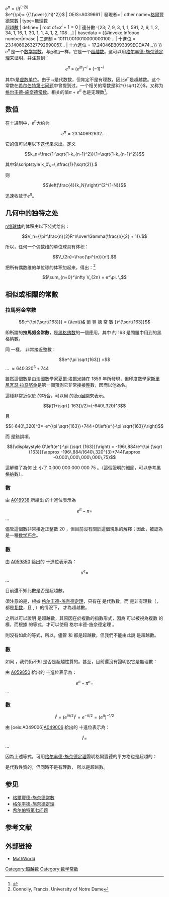 {{Lowercase}}
{{Infobox number
| name=e的π次方
| nav=no
| is integer = no
| number=<math>e^\pi</math>
| symbol=<math>e^\pi</math>
| value=23.140692632779269<br/><math> e^\pi = (e^{i\pi})^{-i} = (-1)^{-i},</math><br/>
<math>e^{\pi}= (-1)^{\tfrac{1}{i}}</math><br/>
<math>e^{\pi}= (i)^{(-2i)}</math><br/>
<math>e^{\pi}= {{1}\over{(i^i)^2}}</math>
| OEIS=A039661
| 發現者=
| other name=[[格爾豐德常數|格爾豐德常數]]
| type=[[無理數|無理數]]<br/>[[超越數|超越數]]
| define=
| root of=<math>x^i+1 = 0</math>
| 連分數=[23; 7, 9, 3, 1, 1, 591, 2, 9, 1, 2, 34, 1, 16, 1, 30, 1, 1, 4, 1, 2, 108 ...]
| basedata = {{#invoke:Infobox number|nbase
| 二進制 = 10111.0010010000000100...
| 十進位 = 23.1406926327792690057...
| 十六進位 = 17.24046EB093399ECDA74...}}
}}
<math>e^\pi  \,</math>是一个[[数学常数|数学常数]]。与[[e_(数学常数)|e]]和[[圆周率|π]]一样，它是一个[[超越数|超越数]]。这可以用[[格尔丰德-施奈德定理|格尔丰德-施奈德定理]]来证明，并注意到：

:<math> e^\pi  \; = \;    (e^{i\pi})^{-i}   \; = \;(-1)^{-i}</math>

其中''i''是[[虚数单位|虚数单位]]。由于−''i''是代数数，但肯定不是有理数，因此''e''<sup>π</sup>是超越数。这个常数在[[希尔伯特第七问题|希尔伯特第七问题]]中曾提到过。一个相关的常数是<math> 2^{\sqrt{2}}</math>，又称为[[格尔丰德-施奈德常数|格尔丰德-施奈德常数]]。相关的值<math> \pi + e^\pi\,</math>也是无理数<ref>{{cite journal|author=Nesterenko, Y|authorlink=Yuri Valentinovich Nesterenko|title=Modular Functions and Transcendence Problems|journal=[[Comptes_rendus_de_l'Académie_des_sciences|Comptes rendus de l'Académie des sciences]] Série 1|volume=322|number=10|pages=909–914|year=1996}}</ref>。

== 数值 ==

在十进制中，''e''<sup>π</sup>大约为

:<math>e^\pi  \approx 23.140692632\dots\,.</math>

它的值可以用以下[[迭代|迭代]]来求出。定义

:<math>k_n=\frac{1-\sqrt{1-k_{n-1}^2}}{1+\sqrt{1-k_{n-1}^2}}</math>

其中<math>\scriptstyle k_0\,=\,\tfrac{1}{\sqrt{2}}.</math>

则 

:<math>\left(\frac{4}{k_N}\right)^{2^{1-N}}</math>

迅速收敛于<math>e^\pi</math>。

== 几何中的独特之处 ==

[[n维球面|n维球体]]的体积由以下公式给出：

:<math>V_n={\pi^\frac{n}{2}R^n\over\Gamma(\frac{n}{2} + 1)}.</math>

所以，任何一个偶数维的单位球具有体积：

:<math>V_{2n}=\frac{\pi^{n}}{n!}.</math>

把所有偶数维的单位球的体积加起来，得出：<ref>Connolly, Francis. University of Notre Dame</ref>

:<math>\sum_{n=0}^\infty V_{2n} = e^\pi. \,</math>

== 相似或相關的常數 ==

=== 拉馬努金常數 ===
:<math>e^{\pi{\sqrt{163}}} = (\text{格 爾 豐 德 常 數 })^{\sqrt{163}}</math>

即所謂的'''拉馬努金常數'''，是[[黑格纳数|黑格纳数]]的一個應用，其中 的 163 是問題中用到的黑格納數。

同 {{math|''e''{{sup|''π''}} - ''π''}} 一樣，{{math|''e''{{sup|''π''{{sqrt|163}}}}}} 非常接近整數：

:<math>e^{\pi \sqrt{163}} = </math> {{val|262537412640768743.9999999999992500725971981856888793538563373369908627075374103782106479101186073129}}... <math> \approx 640\,320^3+744</math>

雖然這個數是由法國數學家[[夏爾·埃爾米特|夏爾·埃爾米特]]在 1859 年所發現，但印度數學家[[斯里尼瓦瑟·拉马努金|斯里尼瓦瑟·拉马努金]]是第一個預測它非常接接整數，因而以他為名。

這種非常近似於 {{math|640320{{sup|3}} + 744}} 的巧合，可以用 {{le|j-invariant|j-invariant}}的{{le|複數乘法|complex multiplication}}及[[q展開|q展開]]來表示。

:<math>j((1+\sqrt{-163})/2)=(-640\,320)^3</math>

且

:<math>(-640\,320)^3=-e^{\pi \sqrt{163}}+744+O\left(e^{-\pi \sqrt{163}}\right)</math>

而 {{math|''O''(''e''{{sup|-''π''{{sqrt|163}}}})}} 是錯誤項。

:<math>{\displaystyle O\left(e^{-\pi {\sqrt {163}}}\right) = -196\,884/e^{\pi {\sqrt {163}}}\approx -196\,884/(640\,320^{3}+744)\approx -0.000\,000\,000\,000\,75}</math>

這解釋了為何 {{math|''e''{{sup|''π''{{sqrt|163}}}}}} 比 {{math|640320{{sup|3}} + 744}} 小了 0.000 000 000 000 75 。（這個證明的細節，可以參考[[黑格纳数|黑格纳数]]）。

=== 數 {{math|''e''{{sup|''π''}} - ''π''}} ===
由 [[oeis:A018938|A018938]] 所給出 {{math|''e''{{sup|''π''}} - ''π''}} 的十進位表示為

:<math>e^{\pi} - \pi = </math> {{val|19.9990999791894757672664429846690444960689368432251061724701018172165259444042437848889371717254321516}}...

儘管這個數非常接近正整數 20 ，但目前沒有關於這個現象的解釋；因此，被認為是一種[[数学巧合|数学巧合]]。

=== 數 {{math|''π''{{sup|''e''}}}} ===
由 [[oeis:A059850|A059850]] 給出的 {{math|''π''{{sup|''e''}}}} 十進位表示為：

:<math>
\pi^{e} = </math> {{val|22.4591577183610454734271522045437350275893151339966922492030025540669260403991179123185197527271430315}}...

目前還不知此數是否是超越數。


須注意的是，根據 [[格尔丰德-施奈德定理|格尔丰德-施奈德定理]]，只有在 {{mvar|a}} 是代數數，而 {{mvar|b}} 是非有理數（{{mvar|a}}，{{mvar|b}} 都是[[复数_(数学)|复数]]，且 {{math|''a'' ≠ 0}}, {{math|''a'' ≠ 1}}）的情況下，{{math|''a''{{sup|''b''}}}} 才為超越數。

之所以可以證明 {{math|''e''{{sup|''π''}}}} 是超越數，其原因在於複數的指數形式，因為 {{pi}} 可以被視為複數 {{math|''e''{{sup|''π''}}}} 的模，而根據 {{math|(-1){{sup|-''i''}}}} 的等式，才可以使用 格尔丰德-施奈德定理 。

{{math|''π''{{sup|''e''}}}} 則沒有如此的等式，所以，儘管 {{pi}} 和 {{mvar|e}} 都是超越數，但我們不能由此說 {{math|''π''{{sup|''e''}}}} 是超越數。

=== 數 {{math|''e''{{sup|''π''}} - ''π''{{sup|''e''}}}} ===
如同 {{math|''π''{{sup|''e''}}}}，我們仍不知 {{math|''e''{{sup|''π''}} - ''π''{{sup|''e''}}}} 是否是超越性質的。甚至，目前還沒有證明說它是無理數：

由 [[oeis:A059850|A059850]] 給出的 {{math|''e''{{sup|''π''}} - ''π''{{sup|''e''}}}} 十進位表示為：

:<math>
e^{\pi} - \pi^{e} = </math> {{val|0.6815349144182235323019341634048123526767911086035197442420438554574163102913348711984522443404061881}}...

=== 數 {{math|''i''{{sup|''i''}}}}===
:<math>i^{i} = (e^{i\pi/2})^i = e^{-\pi/2} = (e^{\pi})^{-1/2}</math>

由 [oeis:A049006][[oeis:A059850|A049006]] 給出的 {{mvar|i}} 十進位表示為：

:<math>
i^{i} = </math> {{val|0.2078795763507619085469556198349787700338778416317696080751358830554198772854821397886002778654260353}}...

因為上述等式，可用[[格尔丰德-施奈德定理|格尔丰德-施奈德定理]]證明格爾豐德的平方格也是超越的：

{{mvar|i}} 是代數性質的，但同時不是有理數，{{math|''i''{{sup|''i''}}}} 所以是超越數。

== 参见 ==
* [[格爾豐德-施奈德常數|格爾豐德-施奈德常數]]
* [[格尔丰德-施奈德定理|格尔丰德-施奈德定理]]
* [[希尔伯特第七问题|希尔伯特第七问题]]

== 参考文献 ==
<references/>

== 外部链接 ==
* [http://mathworld.wolfram.com/GelfondsConstant.html MathWorld]{{Wayback|url=http://mathworld.wolfram.com/GelfondsConstant.html |date=20181021214406 }}

[[Category:超越数|Category:超越数]]
[[Category:数学常数|Category:数学常数]]